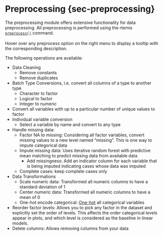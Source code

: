 # Preprocessing {sec-preprocessing}

The preprocessing module offers extensive functionality for data preprocessing.
All preprocessing is performed using the rtemis
[`preprocess()`](https://rtemis.lambdamd.org/DataPreprocessing.html) command.
<br><br>
Hover over any preprocess option on the right menu to display a tooltip with the 
corresponding description.

The following operations are available:

- Data Cleaning
    - Remove constants
    - Remove duplicates
- Batch Type Conversions, i.e. convert all columns of a type to another type
    - Character to factor
    - Logical to factor
    - Integer to numeric
- Convert all variables with up to a particular number of unique values to factor
- Individual variable conversion
    - Select a variable by name and convert to any type
- Handle missing data:
    - Factor NA to missing: Considering all factor variables, convert missing values to
    a new level named "missing". This is one way to impute categorical data
    - Impute missing data: Uses iterative random forest with predictive mean matching to
    predict missing data from available data
        - Add missingness: Add an indicator column for each variable that is being imputed indicating cases whose data was imputed
    - Complete cases: keep complete cases only
- Data Transformations
    - Scale numeric data: Transformed all numeric columns to have a standard deviation of 1
    - Center numeric data: Transformed all numeric columns to have a mean of 0
    - One-hot encode categorical: [One-hot](https://en.wikipedia.org/wiki/One-hot) all
    categorical variables
- Reorder factor levels: Allows you to pick any factor in the dataset and explicitly
set the order of levels. This affects the order categorical levels appear in plots, and
which level is considered as the baseline in linear models.
- Delete columns: Allows removing columns from your data
